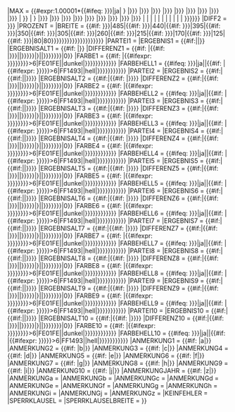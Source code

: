 <onlyinclude><includeonly>{{Wahldiagramm/Diagramm
|LAND          = {{{LAND|}}}
|TITEL         = {{{TITEL|}}}
|TITEL2        = {{{TITEL2|}}}
|JAHRALT       = {{{JAHRALT|}}}
|JAHRNEU       = {{{JAHRNEU|}}}
|WAHLDAVORTEXT = <span style="font-size:90%>{{{WAHLDAVORTEXT|}}}</span>
|WAHLDAVORLINK = {{{WAHLDAVORLINK|}}}
|WAHLDANACHTEXT= <span style="font-size:90%>{{{WAHLDANACHTEXT|}}}</span>
|WAHLDANACHLINK= {{{WAHLDANACHLINK|}}}
|FLOAT         = {{#ifeq: {{{AUSRICHTUNG|}}}|links|left|right}}
|MAX           =
{{#expr:1.00001*{{#ifeq: {{{DIFF2|{{{GUV|}}}}}}|ja|<!--
-->{{Max<!--
-->|{{{ERGEBNIS1|{{{ERGEBNISNEU1|0}}}}}}<!--
-->|{{{ERGEBNIS2|{{{ERGEBNISNEU2|0}}}}}}<!--
-->|{{{ERGEBNIS3|{{{ERGEBNISNEU3|0}}}}}}<!--
-->|{{{ERGEBNIS4|{{{ERGEBNISNEU4|0}}}}}}<!--
-->|{{{ERGEBNIS5|{{{ERGEBNISNEU5|0}}}}}}<!--
-->|{{{ERGEBNIS6|{{{ERGEBNISNEU6|0}}}}}}<!--
-->|{{{ERGEBNIS7|{{{ERGEBNISNEU7|0}}}}}}<!--
-->|{{{ERGEBNIS8|{{{ERGEBNISNEU8|0}}}}}}<!--
-->|{{{ERGEBNIS9|{{{ERGEBNISNEU9|0}}}}}}<!--
-->|{{{ERGEBNIS10|{{{ERGEBNISNEU10|0}}}}}}<!--
-->|{{{SPERRKLAUSEL|}}}<!--
-->}}<!--
-->|<!--  "not eq"
-->{{Max<!--
-->|{{{ERGEBNIS1|{{{ERGEBNISNEU1|0}}}}}}<!--
-->|{{{ERGEBNIS2|{{{ERGEBNISNEU2|0}}}}}}<!--
-->|{{{ERGEBNIS3|{{{ERGEBNISNEU3|0}}}}}}<!--
-->|{{{ERGEBNIS4|{{{ERGEBNISNEU4|0}}}}}}<!--
-->|{{{ERGEBNIS5|{{{ERGEBNISNEU5|0}}}}}}<!--
-->|{{{ERGEBNIS6|{{{ERGEBNISNEU6|0}}}}}}<!--
-->|{{{ERGEBNIS7|{{{ERGEBNISNEU7|0}}}}}}<!--
-->|{{{ERGEBNIS8|{{{ERGEBNISNEU8|0}}}}}}<!--
-->|{{{ERGEBNIS9|{{{ERGEBNISNEU9|0}}}}}}<!--
-->|{{{ERGEBNIS10|{{{ERGEBNISNEU10|0}}}}}}<!--
-->|{{{ERGEBNISALT1|0}}}<!--
-->|{{{ERGEBNISALT2|0}}}<!--
-->|{{{ERGEBNISALT3|0}}}<!--
-->|{{{ERGEBNISALT4|0}}}<!--
-->|{{{ERGEBNISALT5|0}}}<!--
-->|{{{ERGEBNISALT6|0}}}<!--
-->|{{{ERGEBNISALT7|0}}}<!--
-->|{{{ERGEBNISALT8|0}}}<!--
-->|{{{ERGEBNISALT9|0}}}<!--
-->|{{{ERGEBNISALT10|0}}}<!--
-->|{{{SPERRKLAUSEL|}}}<!--
-->}}}}}}
|DIFF2         = {{{DIFF2|{{{GUV|}}}}}}
|PROZENT       = {{{PROZENT|}}}
|BREITE        = {{#if: {{{ERGEBNIS10|{{{ERGEBNISNEU10|}}}}}}|485|{{#if: {{{ERGEBNIS9|{{{ERGEBNISNEU9|}}}}}}|440|{{#if: {{{ERGEBNIS8|{{{ERGEBNISNEU8|}}}}}}|395|{{#if: {{{ERGEBNIS7|{{{ERGEBNISNEU7|}}}}}}|350|{{#if: {{{ERGEBNIS6|{{{ERGEBNISNEU6|}}}}}}|305|{{#if: {{{ERGEBNIS5|{{{ERGEBNISNEU5|}}}}}}|260|{{#if: {{{ERGEBNIS4|{{{ERGEBNISNEU4|}}}}}}|215|{{#if: {{{ERGEBNIS3|{{{ERGEBNISNEU3|}}}}}}|170|{{#if: {{{ERGEBNIS2|{{{ERGEBNISNEU2|}}}}}}|125|{{#if: {{{ERGEBNIS1|{{{ERGEBNISNEU1|}}}}}}|80|80}}}}}}}}}}}}}}}}}}}}
|PARTEI1       = {{{PARTEI1|}}}
|ERGEBNIS1     = {{#if:{{{ERGEBNIS1|}}}|{{{ERGEBNIS1|}}}|{{{ERGEBNISNEU1|0}}}}}
|ERGEBNISALT1  = {{#if: {{{ERGEBNISALT1|}}}|{{{ERGEBNISALT1|0}}}}}
|DIFFERENZ1    = {{#if: {{{PARTEI1|}}}|{{#if: {{{KORR1|}}}|{{Wahldiagramm/Diff|{{#expr: {{{KORR1|0}}}+{{{ERGEBNIS1|{{{ERGEBNISNEU1|0}}}}}}}}|{{{ERGEBNISALT1|0}}}|{{{ERGEBNIS1|{{{ERGEBNISNEU1|0}}}}}}}}|{{Wahldiagramm/Diff|{{{ERGEBNIS1|{{{ERGEBNISNEU1|0}}}}}}|{{{ERGEBNISALT1|0}}}|{{{ERGEBNIS1|{{{ERGEBNISNEU1|0}}}}}}}}}}|0}}
|FARBE1        = {{#if: {{{PARTEI1|}}}|{{#ifexpr: {{Str len|{{{FARBE1|{{{FARBEDUNKEL1|{{Wahldiagramm/Partei|{{{PARTEI1|}}}|dunkel|{{{LAND|AT}}}}}}}}}}}}}>6|FE01FE|{{{FARBE1|{{{FARBEDUNKEL1|{{Wahldiagramm/Partei|{{{PARTEI1|}}}|dunkel|{{{LAND|AT}}}}}}}}}}}}}}}
|FARBEHELL1    = {{#ifeq: {{{GUV|{{{DIFF2|}}}}}}|ja||{{#if: {{{ERGEBNISALT1|}}}|{{#ifexpr: {{Str len|{{{FARBEHELL1|{{Wahldiagramm/Partei|{{{PARTEI1|}}}|hell|{{{LAND|AT}}}}}}}}}}>6|FF1493|{{{FARBEHELL1|{{Wahldiagramm/Partei|{{{PARTEI1|}}}|hell|{{{LAND|AT}}}}}}}}}}}}}}
|PARTEI2       = {{{PARTEI2|}}}
|ERGEBNIS2     = {{#if:{{{PARTEI2|}}}|{{#if:{{{ERGEBNIS2|}}}|{{{ERGEBNIS2|}}}|{{{ERGEBNISNEU2|0}}}}}}}
|ERGEBNISALT2  = {{#if:{{{PARTEI2|}}}|{{#if: {{{ERGEBNISALT2|}}}|{{{ERGEBNISALT2|0}}}}}}}
|DIFFERENZ2    = {{#if:{{{PARTEI2|}}}|{{#if: {{{KORR2|}}}|{{Wahldiagramm/Diff|{{#expr: {{{KORR2|0}}}+{{{ERGEBNIS2|{{{ERGEBNISNEU2|0}}}}}}}}|{{{ERGEBNISALT2|0}}}|{{{ERGEBNIS2|{{{ERGEBNISNEU2|0}}}}}}}}|{{Wahldiagramm/Diff|{{{ERGEBNIS2|{{{ERGEBNISNEU2|0}}}}}}|{{{ERGEBNISALT2|0}}}|{{{ERGEBNIS2|{{{ERGEBNISNEU2|0}}}}}}}}}}|0}}
|FARBE2        = {{#if: {{{PARTEI2|}}}|{{#ifexpr: {{Str len|{{{FARBE2|{{{FARBEDUNKEL2|{{Wahldiagramm/Partei|{{{PARTEI2|}}}|dunkel|{{{LAND|AT}}}}}}}}}}}}}>6|FE01FE|{{{FARBE2|{{{FARBEDUNKEL2|{{Wahldiagramm/Partei|{{{PARTEI2|}}}|dunkel|{{{LAND|AT}}}}}}}}}}}}}}}
|FARBEHELL2    = {{#ifeq: {{{GUV|{{{DIFF2|}}}}}}|ja||{{#if: {{{ERGEBNISALT2|}}}|{{#ifexpr: {{Str len|{{{FARBEHELL2|{{Wahldiagramm/Partei|{{{PARTEI2|}}}|hell|{{{LAND|AT}}}}}}}}}}>6|FF1493|{{{FARBEHELL2|{{Wahldiagramm/Partei|{{{PARTEI2|}}}|hell|{{{LAND|AT}}}}}}}}}}}}}}
|PARTEI3       = {{{PARTEI3|}}}
|ERGEBNIS3     = {{#if:{{{PARTEI3|}}}|{{#if:{{{ERGEBNIS3|}}}|{{{ERGEBNIS3|}}}|{{{ERGEBNISNEU3|0}}}}}}}
|ERGEBNISALT3  = {{#if:{{{PARTEI3|}}}|{{#if: {{{ERGEBNISALT3|}}}|{{{ERGEBNISALT3|0}}}}}}}
|DIFFERENZ3    = {{#if:{{{PARTEI3|}}}|{{#if: {{{KORR3|}}}|{{Wahldiagramm/Diff|{{#expr: {{{KORR3|0}}}+{{{ERGEBNIS3|{{{ERGEBNISNEU3|0}}}}}}}}|{{{ERGEBNISALT3|0}}}|{{{ERGEBNIS3|{{{ERGEBNISNEU3|0}}}}}}}}|{{Wahldiagramm/Diff|{{{ERGEBNIS3|{{{ERGEBNISNEU3|0}}}}}}|{{{ERGEBNISALT3|0}}}|{{{ERGEBNIS3|{{{ERGEBNISNEU3|0}}}}}}}}}}|0}}
|FARBE3        = {{#if: {{{PARTEI3|}}}|{{#ifexpr: {{Str len|{{{FARBE3|{{{FARBEDUNKEL3|{{Wahldiagramm/Partei|{{{PARTEI3|}}}|dunkel|{{{LAND|AT}}}}}}}}}}}}}>6|FE01FE|{{{FARBE3|{{{FARBEDUNKEL3|{{Wahldiagramm/Partei|{{{PARTEI3|}}}|dunkel|{{{LAND|AT}}}}}}}}}}}}}}}
|FARBEHELL3    = {{#ifeq: {{{GUV|{{{DIFF2|}}}}}}|ja||{{#if: {{{ERGEBNISALT3|}}}|{{#ifexpr: {{Str len|{{{FARBEHELL3|{{Wahldiagramm/Partei|{{{PARTEI3|}}}|hell|{{{LAND|AT}}}}}}}}}}>6|FF1493|{{{FARBEHELL3|{{Wahldiagramm/Partei|{{{PARTEI3|}}}|hell|{{{LAND|AT}}}}}}}}}}}}}}
|PARTEI4       = {{{PARTEI4|}}}
|ERGEBNIS4     = {{#if:{{{PARTEI4|}}}|{{#if:{{{ERGEBNIS4|}}}|{{{ERGEBNIS4|}}}|{{{ERGEBNISNEU4|0}}}}}}}
|ERGEBNISALT4  = {{#if:{{{PARTEI4|}}}|{{#if: {{{ERGEBNISALT4|}}}|{{{ERGEBNISALT4|0}}}}}}}
|DIFFERENZ4    = {{#if:{{{PARTEI4|}}}|{{#if: {{{KORR4|}}}|{{Wahldiagramm/Diff|{{#expr: {{{KORR4|0}}}+{{{ERGEBNIS4|{{{ERGEBNISNEU4|0}}}}}}}}|{{{ERGEBNISALT4|0}}}|{{{ERGEBNIS4|{{{ERGEBNISNEU4|0}}}}}}}}|{{Wahldiagramm/Diff|{{{ERGEBNIS4|{{{ERGEBNISNEU4|0}}}}}}|{{{ERGEBNISALT4|0}}}|{{{ERGEBNIS4|{{{ERGEBNISNEU4|0}}}}}}}}}}|0}}
|FARBE4        = {{#if: {{{PARTEI4|}}}|{{#ifexpr: {{Str len|{{{FARBE4|{{{FARBEDUNKEL4|{{Wahldiagramm/Partei|{{{PARTEI4|}}}|dunkel|{{{LAND|AT}}}}}}}}}}}}}>6|FE01FE|{{{FARBE4|{{{FARBEDUNKEL4|{{Wahldiagramm/Partei|{{{PARTEI4|}}}|dunkel|{{{LAND|AT}}}}}}}}}}}}}}}
|FARBEHELL4    = {{#ifeq: {{{GUV|{{{DIFF2|}}}}}}|ja||{{#if: {{{ERGEBNISALT4|}}}|{{#ifexpr: {{Str len|{{{FARBEHELL4|{{Wahldiagramm/Partei|{{{PARTEI4|}}}|hell|{{{LAND|AT}}}}}}}}}}>6|FF1493|{{{FARBEHELL4|{{Wahldiagramm/Partei|{{{PARTEI4|}}}|hell|{{{LAND|AT}}}}}}}}}}}}}}
|PARTEI5       = {{{PARTEI5|}}}
|ERGEBNIS5     = {{#if:{{{PARTEI5|}}}|{{#if:{{{ERGEBNIS5|}}}|{{{ERGEBNIS5|}}}|{{{ERGEBNISNEU5|0}}}}}}}
|ERGEBNISALT5  = {{#if:{{{PARTEI5|}}}|{{#if: {{{ERGEBNISALT5|}}}|{{{ERGEBNISALT5|0}}}}}}}
|DIFFERENZ5    = {{#if:{{{PARTEI5|}}}|{{#if: {{{KORR5|}}}|{{Wahldiagramm/Diff|{{#expr: {{{KORR5|0}}}+{{{ERGEBNIS5|{{{ERGEBNISNEU5|0}}}}}}}}|{{{ERGEBNISALT5|0}}}|{{{ERGEBNIS5|{{{ERGEBNISNEU5|0}}}}}}}}|{{Wahldiagramm/Diff|{{{ERGEBNIS5|{{{ERGEBNISNEU5|0}}}}}}|{{{ERGEBNISALT5|0}}}|{{{ERGEBNIS5|{{{ERGEBNISNEU5|0}}}}}}}}}}|0}}
|FARBE5        = {{#if: {{{PARTEI5|}}}|{{#ifexpr: {{Str len|{{{FARBE5|{{{FARBEDUNKEL5|{{Wahldiagramm/Partei|{{{PARTEI5|}}}|dunkel|{{{LAND|AT}}}}}}}}}}}}}>6|FE01FE|{{{FARBE5|{{{FARBEDUNKEL5|{{Wahldiagramm/Partei|{{{PARTEI5|}}}|dunkel|{{{LAND|AT}}}}}}}}}}}}}}}
|FARBEHELL5    = {{#ifeq: {{{GUV|{{{DIFF2|}}}}}}|ja||{{#if: {{{ERGEBNISALT5|}}}|{{#ifexpr: {{Str len|{{{FARBEHELL5|{{Wahldiagramm/Partei|{{{PARTEI5|}}}|hell|{{{LAND|AT}}}}}}}}}}>6|FF1493|{{{FARBEHELL5|{{Wahldiagramm/Partei|{{{PARTEI5|}}}|hell|{{{LAND|AT}}}}}}}}}}}}}}
|PARTEI6       = {{{PARTEI6|}}}
|ERGEBNIS6     = {{#if:{{{PARTEI6|}}}|{{#if:{{{ERGEBNIS6|}}}|{{{ERGEBNIS6|}}}|{{{ERGEBNISNEU6|0}}}}}}}
|ERGEBNISALT6  = {{#if:{{{PARTEI6|}}}|{{#if: {{{ERGEBNISALT6|}}}|{{{ERGEBNISALT6|0}}}}}}}
|DIFFERENZ6    = {{#if:{{{PARTEI6|}}}|{{#if: {{{KORR6|}}}|{{Wahldiagramm/Diff|{{#expr: {{{KORR6|0}}}+{{{ERGEBNIS6|{{{ERGEBNISNEU6|0}}}}}}}}|{{{ERGEBNISALT6|0}}}|{{{ERGEBNIS6|{{{ERGEBNISNEU6|0}}}}}}}}|{{Wahldiagramm/Diff|{{{ERGEBNIS6|{{{ERGEBNISNEU6|0}}}}}}|{{{ERGEBNISALT6|0}}}|{{{ERGEBNIS6|{{{ERGEBNISNEU6|0}}}}}}}}}}|0}}
|FARBE6        = {{#if: {{{PARTEI6|}}}|{{#ifexpr: {{Str len|{{{FARBE6|{{{FARBEDUNKEL6|{{Wahldiagramm/Partei|{{{PARTEI6|}}}|dunkel|{{{LAND|AT}}}}}}}}}}}}}>6|FE01FE|{{{FARBE6|{{{FARBEDUNKEL6|{{Wahldiagramm/Partei|{{{PARTEI6|}}}|dunkel|{{{LAND|AT}}}}}}}}}}}}}}}
|FARBEHELL6    = {{#ifeq: {{{GUV|{{{DIFF2|}}}}}}|ja||{{#if: {{{ERGEBNISALT6|}}}|{{#ifexpr: {{Str len|{{{FARBEHELL6|{{Wahldiagramm/Partei|{{{PARTEI6|}}}|hell|{{{LAND|AT}}}}}}}}}}>6|FF1493|{{{FARBEHELL6|{{Wahldiagramm/Partei|{{{PARTEI6|}}}|hell|{{{LAND|AT}}}}}}}}}}}}}}
|PARTEI7       = {{{PARTEI7|}}}
|ERGEBNIS7     = {{#if:{{{PARTEI7|}}}|{{#if:{{{ERGEBNIS7|}}}|{{{ERGEBNIS7|}}}|{{{ERGEBNISNEU7|0}}}}}}}
|ERGEBNISALT7  = {{#if:{{{PARTEI7|}}}|{{#if: {{{ERGEBNISALT7|}}}|{{{ERGEBNISALT7|0}}}}}}}
|DIFFERENZ7    = {{#if:{{{PARTEI7|}}}|{{#if: {{{KORR7|}}}|{{Wahldiagramm/Diff|{{#expr: {{{KORR7|0}}}+{{{ERGEBNIS7|{{{ERGEBNISNEU7|0}}}}}}}}|{{{ERGEBNISALT7|0}}}|{{{ERGEBNIS7|{{{ERGEBNISNEU7|0}}}}}}}}|{{Wahldiagramm/Diff|{{{ERGEBNIS7|{{{ERGEBNISNEU7|0}}}}}}|{{{ERGEBNISALT7|0}}}|{{{ERGEBNIS7|{{{ERGEBNISNEU7|0}}}}}}}}}}|0}}
|FARBE7        = {{#if: {{{PARTEI7|}}}|{{#ifexpr: {{Str len|{{{FARBE7|{{{FARBEDUNKEL7|{{Wahldiagramm/Partei|{{{PARTEI7|}}}|dunkel|{{{LAND|AT}}}}}}}}}}}}}>6|FE01FE|{{{FARBE7|{{{FARBEDUNKEL7|{{Wahldiagramm/Partei|{{{PARTEI7|}}}|dunkel|{{{LAND|AT}}}}}}}}}}}}}}}
|FARBEHELL7    = {{#ifeq: {{{GUV|{{{DIFF2|}}}}}}|ja||{{#if: {{{ERGEBNISALT7|}}}|{{#ifexpr: {{Str len|{{{FARBEHELL7|{{Wahldiagramm/Partei|{{{PARTEI7|}}}|hell|{{{LAND|AT}}}}}}}}}}>6|FF1493|{{{FARBEHELL7|{{Wahldiagramm/Partei|{{{PARTEI7|}}}|hell|{{{LAND|AT}}}}}}}}}}}}}}
|PARTEI8       = {{{PARTEI8|}}}
|ERGEBNIS8     = {{#if:{{{PARTEI8|}}}|{{#if:{{{ERGEBNIS8|}}}|{{{ERGEBNIS8|}}}|{{{ERGEBNISNEU8|0}}}}}}}
|ERGEBNISALT8  = {{#if:{{{PARTEI8|}}}|{{#if: {{{ERGEBNISALT8|}}}|{{{ERGEBNISALT8|0}}}}}}}
|DIFFERENZ8    = {{#if:{{{PARTEI8|}}}|{{#if: {{{KORR8|}}}|{{Wahldiagramm/Diff|{{#expr: {{{KORR8|0}}}+{{{ERGEBNIS8|{{{ERGEBNISNEU8|0}}}}}}}}|{{{ERGEBNISALT8|0}}}|{{{ERGEBNIS8|{{{ERGEBNISNEU8|0}}}}}}}}|{{Wahldiagramm/Diff|{{{ERGEBNIS8|{{{ERGEBNISNEU8|0}}}}}}|{{{ERGEBNISALT8|0}}}|{{{ERGEBNIS8|{{{ERGEBNISNEU8|0}}}}}}}}}}|0}}
|FARBE8        = {{#if: {{{PARTEI8|}}}|{{#ifexpr: {{Str len|{{{FARBE8|{{{FARBEDUNKEL8|{{Wahldiagramm/Partei|{{{PARTEI8|}}}|dunkel|{{{LAND|AT}}}}}}}}}}}}}>6|FE01FE|{{{FARBE8|{{{FARBEDUNKEL8|{{Wahldiagramm/Partei|{{{PARTEI8|}}}|dunkel|{{{LAND|AT}}}}}}}}}}}}}}}
|FARBEHELL8    = {{#ifeq: {{{GUV|{{{DIFF2|}}}}}}|ja||{{#if: {{{ERGEBNISALT8|}}}|{{#ifexpr: {{Str len|{{{FARBEHELL8|{{Wahldiagramm/Partei|{{{PARTEI8|}}}|hell|{{{LAND|AT}}}}}}}}}}>6|FF1493|{{{FARBEHELL8|{{Wahldiagramm/Partei|{{{PARTEI8|}}}|hell|{{{LAND|AT}}}}}}}}}}}}}}
|PARTEI9       = {{{PARTEI9|}}}
|ERGEBNIS9     = {{#if:{{{PARTEI9|}}}|{{#if:{{{ERGEBNIS9|}}}|{{{ERGEBNIS9|}}}|{{{ERGEBNISNEU9|0}}}}}}}
|ERGEBNISALT9  = {{#if:{{{PARTEI9|}}}|{{#if: {{{ERGEBNISALT9|}}}|{{{ERGEBNISALT9|0}}}}}}}
|DIFFERENZ9    = {{#if:{{{PARTEI9|}}}|{{#if: {{{KORR9|}}}|{{Wahldiagramm/Diff|{{#expr: {{{KORR9|0}}}+{{{ERGEBNIS9|{{{ERGEBNISNEU9|0}}}}}}}}|{{{ERGEBNISALT9|0}}}|{{{ERGEBNIS9|{{{ERGEBNISNEU9|0}}}}}}}}|{{Wahldiagramm/Diff|{{{ERGEBNIS9|{{{ERGEBNISNEU9|0}}}}}}|{{{ERGEBNISALT9|0}}}|{{{ERGEBNIS9|{{{ERGEBNISNEU9|0}}}}}}}}}}|0}}
|FARBE9        = {{#if: {{{PARTEI9|}}}|{{#ifexpr: {{Str len|{{{FARBE9|{{{FARBEDUNKEL9|{{Wahldiagramm/Partei|{{{PARTEI9|}}}|dunkel|{{{LAND|AT}}}}}}}}}}}}}>6|FE01FE|{{{FARBE9|{{{FARBEDUNKEL9|{{Wahldiagramm/Partei|{{{PARTEI9|}}}|dunkel|{{{LAND|AT}}}}}}}}}}}}}}}
|FARBEHELL9    = {{#ifeq: {{{GUV|{{{DIFF2|}}}}}}|ja||{{#if: {{{ERGEBNISALT9|}}}|{{#ifexpr: {{Str len|{{{FARBEHELL9|{{Wahldiagramm/Partei|{{{PARTEI9|}}}|hell|{{{LAND|AT}}}}}}}}}}>6|FF1493|{{{FARBEHELL9|{{Wahldiagramm/Partei|{{{PARTEI9|}}}|hell|{{{LAND|AT}}}}}}}}}}}}}}
|PARTEI10       = {{{PARTEI10|}}}
|ERGEBNIS10     = {{#if:{{{PARTEI10|}}}|{{#if:{{{ERGEBNIS10|}}}|{{{ERGEBNIS10|}}}|{{{ERGEBNISNEU10|0}}}}}}}
|ERGEBNISALT10  = {{#if:{{{PARTEI10|}}}|{{#if: {{{ERGEBNISALT10|}}}|{{{ERGEBNISALT10|0}}}}}}}
|DIFFERENZ10    = {{#if:{{{PARTEI10|}}}|{{#if: {{{KORR10|}}}|{{Wahldiagramm/Diff|{{#expr: {{{KORR10|0}}}+{{{ERGEBNIS10|{{{ERGEBNISNEU10|0}}}}}}}}|{{{ERGEBNISALT10|0}}}|{{{ERGEBNIS10|{{{ERGEBNISNEU10|0}}}}}}}}|{{Wahldiagramm/Diff|{{{ERGEBNIS10|{{{ERGEBNISNEU10|0}}}}}}|{{{ERGEBNISALT10|0}}}|{{{ERGEBNIS10|{{{ERGEBNISNEU10|0}}}}}}}}}}|0}}
|FARBE10        = {{#if: {{{PARTEI10|}}}|{{#ifexpr: {{Str len|{{{FARBE10|{{{FARBEDUNKEL10|{{Wahldiagramm/Partei|{{{PARTEI10|}}}|dunkel|{{{LAND|AT}}}}}}}}}}}}}>6|FE01FE|{{{FARBE10|{{{FARBEDUNKEL10|{{Wahldiagramm/Partei|{{{PARTEI10|}}}|dunkel|{{{LAND|AT}}}}}}}}}}}}}}}
|FARBEHELL10    = {{#ifeq: {{{GUV|{{{DIFF2|}}}}}}|ja||{{#if: {{{ERGEBNISALT10|}}}|{{#ifexpr: {{Str len|{{{FARBEHELL10|{{Wahldiagramm/Partei|{{{PARTEI10|}}}|hell|{{{LAND|AT}}}}}}}}}}>6|FF1493|{{{FARBEHELL10|{{Wahldiagramm/Partei|{{{PARTEI10|}}}|hell|{{{LAND|AT}}}}}}}}}}}}}}
|ANMERKUNG1    = {{#if: {{{ANMERKUNG1|}}}|a|}}
|ANMERKUNG2    = {{#if: {{{ANMERKUNG2|}}}|b|}}
|ANMERKUNG3    = {{#if: {{{ANMERKUNG3|}}}|c|}}
|ANMERKUNG4    = {{#if: {{{ANMERKUNG4|}}}|d|}}
|ANMERKUNG5    = {{#if: {{{ANMERKUNG5|}}}|e|}}
|ANMERKUNG6    = {{#if: {{{ANMERKUNG6|}}}|f|}}
|ANMERKUNG7    = {{#if: {{{ANMERKUNG7|}}}|g|}}
|ANMERKUNG8    = {{#if: {{{ANMERKUNG8|}}}|h|}}
|ANMERKUNG9    = {{#if: {{{ANMERKUNG9|}}}|i|}}
|ANMERKUNG10    = {{#if: {{{ANMERKUNG10|}}}|j|}}
|ANMERKUNGJAHR   = {{#if: {{{ANMERKUNGJAHR|}}}|z|}}
|ANMERKUNGa    = {{{ANMERKUNG1|}}}
|ANMERKUNGb    = {{{ANMERKUNG2|}}}
|ANMERKUNGc    = {{{ANMERKUNG3|}}}
|ANMERKUNGd    = {{{ANMERKUNG4|}}}
|ANMERKUNGe    = {{{ANMERKUNG5|}}}
|ANMERKUNGf    = {{{ANMERKUNG6|}}}
|ANMERKUNGg    = {{{ANMERKUNG7|}}}
|ANMERKUNGh    = {{{ANMERKUNG8|}}}
|ANMERKUNGi    = {{{ANMERKUNG9|}}}
|ANMERKUNGj    = {{{ANMERKUNG10|}}}
|ANMERKUNGz    = {{{ANMERKUNGJAHR|}}}
|KEINFEHLER    = {{{KEINFEHLER|}}}
|SPERRKLAUSEL  = {{{SPERRKLAUSEL|}}}
|SPERRKLAUSELBREITE  = {{{SPERRKLAUSELBREITE|}}}
}}</includeonly></onlyinclude>
{{Dokumentation}}